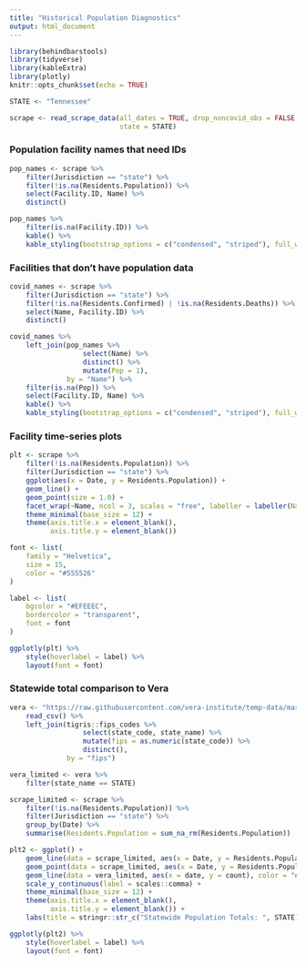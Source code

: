 ```yaml
---
title: "Historical Population Diagnostics"
output: html_document
---
```


```r
library(behindbarstools)
library(tidyverse)
library(kableExtra)
library(plotly)
knitr::opts_chunk$set(echo = TRUE)
```

```r
STATE <- "Tennessee"
```

```r
scrape <- read_scrape_data(all_dates = TRUE, drop_noncovid_obs = FALSE,  
                           state = STATE)
```

### Population facility names that need IDs 
```r
pop_names <- scrape %>% 
    filter(Jurisdiction == "state") %>% 
    filter(!is.na(Residents.Population)) %>% 
    select(Facility.ID, Name) %>% 
    distinct()

pop_names %>% 
    filter(is.na(Facility.ID)) %>% 
    kable() %>% 
    kable_styling(bootstrap_options = c("condensed", "striped"), full_width = FALSE)
```

### Facilities that don't have population data 
```r
covid_names <- scrape %>% 
    filter(Jurisdiction == "state") %>% 
    filter(!is.na(Residents.Confirmed) | !is.na(Residents.Deaths)) %>% 
    select(Name, Facility.ID) %>% 
    distinct()

covid_names %>% 
    left_join(pop_names %>% 
                  select(Name) %>%
                  distinct() %>%
                  mutate(Pop = 1), 
              by = "Name") %>% 
    filter(is.na(Pop)) %>% 
    select(Facility.ID, Name) %>% 
    kable() %>% 
    kable_styling(bootstrap_options = c("condensed", "striped"), full_width = FALSE) 
```

### Facility time-series plots 
```r
plt <- scrape %>% 
    filter(!is.na(Residents.Population)) %>% 
    filter(Jurisdiction == "state") %>%  
    ggplot(aes(x = Date, y = Residents.Population)) + 
    geom_line() + 
    geom_point(size = 1.0) + 
    facet_wrap(~Name, ncol = 3, scales = "free", labeller = labeller(Name = label_wrap_gen(28))) + 
    theme_minimal(base_size = 12) + 
    theme(axis.title.x = element_blank(), 
          axis.title.y = element_blank())

font <- list(
    family = "Helvetica",
    size = 15,
    color = "#555526"
)

label <- list(
    bgcolor = "#EFEEEC",
    bordercolor = "transparent",
    font = font
)

ggplotly(plt) %>% 
    style(hoverlabel = label) %>%
    layout(font = font)
```

### Statewide total comparison to Vera  
```r
vera <- "https://raw.githubusercontent.com/vera-institute/temp-data/master/tmp/prison_population.csv" %>% 
    read_csv() %>% 
    left_join(tigris::fips_codes %>% 
                  select(state_code, state_name) %>% 
                  mutate(fips = as.numeric(state_code)) %>% 
                  distinct(), 
              by = "fips")

vera_limited <- vera %>% 
    filter(state_name == STATE)

scrape_limited <- scrape %>% 
    filter(!is.na(Residents.Population)) %>% 
    filter(Jurisdiction == "state") %>%  
    group_by(Date) %>% 
    summarise(Residents.Population = sum_na_rm(Residents.Population))

plt2 <- ggplot() + 
    geom_line(data = scrape_limited, aes(x = Date, y = Residents.Population)) + 
    geom_point(data = scrape_limited, aes(x = Date, y = Residents.Population)) + 
    geom_line(data = vera_limited, aes(x = date, y = count), color = "#e25552") + 
    scale_y_continuous(label = scales::comma) + 
    theme_minimal(base_size = 12) + 
    theme(axis.title.x = element_blank(), 
          axis.title.y = element_blank()) + 
    labs(title = stringr::str_c("Statewide Population Totals: ", STATE))

ggplotly(plt2) %>% 
    style(hoverlabel = label) %>%
    layout(font = font)
```


